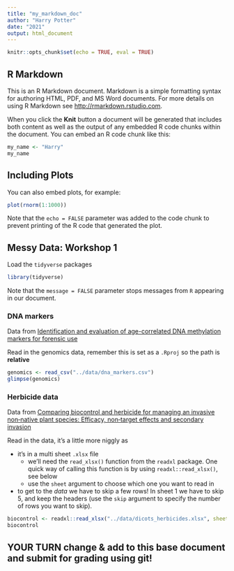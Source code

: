 ```yaml
---
title: "my_markdown_doc"
author: "Harry Potter"
date: "2021"
output: html_document
---
```


```r
knitr::opts_chunk$set(echo = TRUE, eval = TRUE)
```

## R Markdown

This is an R Markdown document. Markdown is a simple formatting syntax for authoring HTML, PDF, and MS Word documents. For more details on using R Markdown see <http://rmarkdown.rstudio.com>.

When you click the **Knit** button a document will be generated that includes both content as well as the output of any embedded R code chunks within the document. You can embed an R code chunk like this:

```r
my_name <- "Harry"
my_name
```

## Including Plots

You can also embed plots, for example:

```r
plot(rnorm(1:1000))
```

Note that the `echo = FALSE` parameter was added to the code chunk to prevent printing of the R code that generated the plot.


## Messy Data: Workshop 1

Load the `tidyverse` packages

```r
library(tidyverse)
```

Note that the `message = FALSE` parameter stops messages from `R` appearing in our document. 

### DNA markers

Data from [Identification and evaluation of age-correlated DNA methylation markers for forensic use](https://www.sciencedirect.com/science/article/pii/S1872497316300461?casa_token=qPk_jTQ4H5EAAAAA:Tu4wBtVyHzRAsB_7k3uIXsTqcsVucoVi7AvN54Evrue-Bw8CmK6CHraK0mjS-G4O7XF50V_cAI0)

Read in the genomics data, remember this is set as a `.Rproj` so the path is **relative**

```r
genomics <- read_csv("../data/dna_markers.csv")
glimpse(genomics)
```

### Herbicide data

Data from [Comparing biocontrol and herbicide for managing an invasive non‐native plant species: Efficacy, non‐target effects and secondary invasion](https://besjournals.onlinelibrary.wiley.com/doi/full/10.1111/1365-2664.13691)

Read in the data, it's a little more niggly as 

 + it's in a multi sheet `.xlsx` file 
     + we'll need the `read_xlsx()` function from the `readxl` package. One quick way of calling this function is by using `readxl::read_xlsx()`, see below
     + use the `sheet` argument to choose which one you want to read in
  + to get to the *data* we have to skip a few rows! In sheet 1 we have to skip 5, and keep the headers (use the `skip` argument to specify the number of rows you want to skip).
  
```r
biocontrol <- readxl::read_xlsx("../data/dicots_herbicides.xlsx", sheet = 1, skip = 5)
biocontrol
```

## YOUR TURN change \& add to this base document and submit for grading using git!
